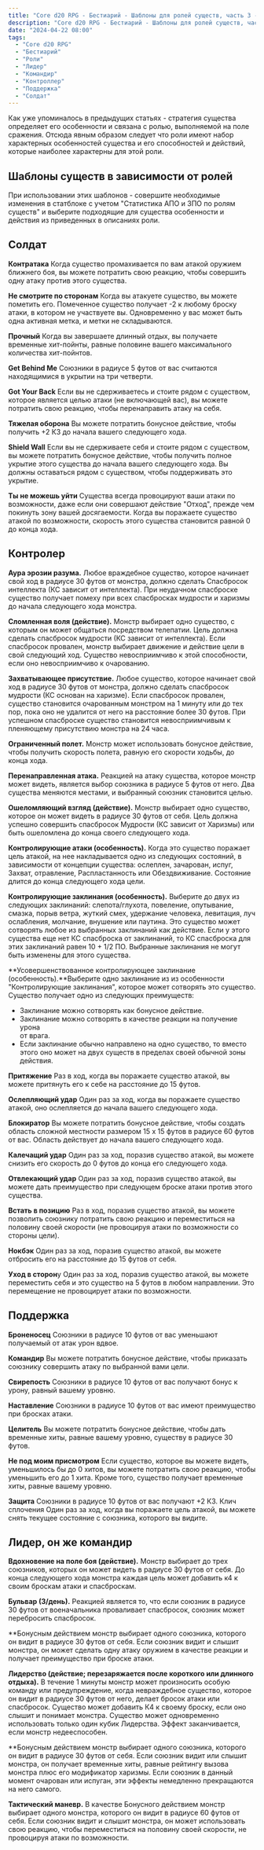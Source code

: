 ```yaml
---
title: "Core d20 RPG - Бестиарий - Шаблоны для ролей существ, часть 3 - Контроллер и поддержка"
description: "Core d20 RPG - Бестиарий - Шаблоны для ролей существ, часть 3 - Контроллер и поддержка"
date: "2024-04-22 08:00"
tags:
  - "Core d20 RPG"
  - "Бестиарий"
  - "Роли"
  - "Лидер"
  - "Командир"
  - "Контроллер"
  - "Поддержка"
  - "Солдат"
---
```


Как уже упоминалось в предыдущих статьях -  стратегия существа определяет его особенности и связана с ролью, выполняемой на поле сражения. Отсюда явным образом следует что роли имеют набор характерных особенностей существа и его способностей и действий, которые наиболее характерны для этой роли.

## Шаблоны существ в зависимости от ролей

При использовании этих шаблонов - совершите необходимые изменения в статблоке с учетом "Статистика АПО и ЗПО по ролям существ" и выберите подходящие для существа особенности и действия из приведенных в описаниях роли.

## **Солдат**

**Контратака**	Когда существо промахивается по вам атакой оружием ближнего боя, вы можете потратить свою реакцию, чтобы совершить одну атаку против этого существа.

**Не смотрите по сторонам**	Когда вы атакуете существо, вы можете пометить его. Помеченное существо получает -2 к любому броску атаки, в котором не участвуете вы. Одновременно у вас может быть одна активная метка, и метки не складываются.

**Прочный**	Когда вы завершаете длинный отдых, вы получаете временные хит-пойнты, равные половине вашего максимального количества хит-пойнтов.

**Get Behind Me**	Союзники в радиусе 5 футов от вас считаются находящимися в укрытии на три четверти.

**Got Your Back**	Если вы не сдерживаетесь и стоите рядом с существом, которое является целью атаки (не включающей вас), вы можете потратить свою реакцию, чтобы перенаправить атаку на себя.

**Тяжелая оборона**	Вы можете потратить бонусное действие, чтобы получить +2 КЗ до начала вашего следующего хода.

**Shield Wall**	Если вы не сдерживаете себя и стоите рядом с существом, вы можете потратить бонусное действие, чтобы получить полное укрытие этого существа до начала вашего следующего хода. Вы должны оставаться рядом с существом, чтобы поддерживать это укрытие.

**Ты не можешь уйти**	Существа всегда провоцируют ваши атаки по возможности, даже если они совершают действие "Отход", прежде чем покинуть зону вашей досягаемости. Когда вы поражаете существо атакой по возможности, скорость этого существа становится равной 0 до конца хода.


## **Контролер**

**Аура эрозии разума.** Любое враждебное существо, которое начинает свой ход в радиусе 30 футов от монстра, должно сделать Спасбросок интеллекта (КС зависит от интеллекта). При неудачном спасброске существо получает помеху при всех спасбросках мудрости и харизмы до начала следующего хода монстра.

**Сломленная воля (действие).** Монстр выбирает одно существо, с которым он может общаться посредством телепатии. Цель должна сделать спасбросок мудрости (КС зависит от интеллекта). Если спасбросок провален, монстр выбирает движение и действие цели в свой следующий ход. Существо невосприимчиво к этой способности, если оно невосприимчиво к очарованию.

**Захватывающее присутствие.** Любое существо, которое начинает свой ход в радиусе 30 футов от монстра, должно сделать спасбросок мудрости (КС основан на харизме). Если спасбросок провален, существо становится очарованным монстром на 1 минуту или до тех пор, пока оно не удалится от него на расстояние более 30 футов. При успешном спасброске существо становится невосприимчивым к пленяющему присутствию монстра на 24 часа.

**Ограниченный полет.** Монстр может использовать бонусное действие, чтобы получить скорость полета, равную его скорости ходьбы, до конца хода.

**Перенаправленная атака.** Реакцией на атаку существа, которое монстр может видеть, является выбор союзника в радиусе 5 футов от него. Два существа меняются местами, и выбранный союзник становится целью.

**Ошеломляющий взгляд (действие).** Монстр выбирает одно существо, которое он может видеть в радиусе 30 футов от себя. Цель должна успешно совершить спасбросок Мудрости (КС зависит от Харизмы) или быть ошеломлена до конца своего следующего хода.


**Контролирующие атаки (особенность).** Когда это существо поражает цель атакой, на нее накладывается одно из следующих состояний, в зависимости от концепции существа: ослеплен, зачарован, испуг,  
Захват, отравление, Распластанность или Обездвиживание. Состояние длится до конца следующего хода цели.  

**Контролирующие заклинания (особенность).** Выберите до двух из следующих заклинаний: слепота/глухота, повеление, опутывание, смазка, порыв ветра, жуткий смех, удержание человека, левитация, луч ослабления, молчание, внушение или паутина. Это существо может сотворять любое из выбранных заклинаний как действие. Если у этого существа еще нет КС спасброска от заклинаний, то КС спасброска для этих заклинаний равен 10 + 1/2 ПО. Выбранные заклинания не могут быть изменены для этого существа. 

**Усовершенствованное контролирующее заклинание (особенность).**Выберите одно заклинание из из особенности "Контролирующие заклинания", которое может сотворять это существо. Существо получает одно из следующих преимуществ: 
- Заклинание можно сотворять как бонусное действие.  
- Заклинание можно сотворять в качестве реакции на получение урона  
от врага. 
- Если заклинание обычно направлено на одно существо, то вместо этого оно может на двух существ в пределах своей обычной зоны действия.  

**Притяжение**	Раз в ход, когда вы поражаете существо атакой, вы можете притянуть его к себе на расстояние до 15 футов.

**Ослепляющий удар**	Один раз за ход, когда вы поражаете существо атакой, оно ослепляется до начала вашего следующего хода.

**Блокиратор**	Вы можете потратить бонусное действие, чтобы создать область сложной местности размером 15 х 15 футов в радиусе 60 футов от вас. Область действует до начала вашего следующего хода.

**Калечащий удар**	Один раз за ход, поразив существо атакой, вы можете снизить его скорость до 0 футов до конца его следующего хода.

**Отвлекающий удар**	Один раз за ход, поразив существо атакой, вы можете дать преимущество при следующем броске атаки против этого существа.

**Встать в позицию**	Раз в ход, поразив существо атакой, вы можете позволить союзнику потратить свою реакцию и переместиться на половину своей скорости (не провоцируя атаки по возможности со стороны цели).

**Нокбэк**	Один раз за ход, поразив существо атакой, вы можете отбросить его на расстояние до 15 футов от себя.

**Уход в сторон**у	Один раз за ход, поразив существо атакой, вы можете переместить себя и это существо на 5 футов в любом направлении. Это перемещение не провоцирует атаки по возможности.

## **Поддержка**

**Броненосец**	Союзники в радиусе 10 футов от вас уменьшают получаемый от атак урон вдвое.

**Командир**	Вы можете потратить бонусное действие, чтобы приказать союзнику совершить атаку по выбранной вами цели.

**Свирепость**	Союзники в радиусе 10 футов от вас получают бонус к урону, равный вашему уровню.

**Наставление**	Союзники в радиусе 10 футов от вас имеют преимущество при бросках атаки.

**Целитель**	Вы можете потратить бонусное действие, чтобы дать временные хиты, равные вашему уровню, существу в радиусе 30 футов.

**Не под моим присмотром**	Если существо, которое вы можете видеть, уменьшилось бы до 0 хитов, вы можете потратить свою реакцию, чтобы уменьшить его до 1 хита. Кроме того, существо получает временные хиты, равные вашему уровню.

**Защита**	Союзники в радиусе 10 футов от вас получают +2 КЗ.
Клич сплочения	Один раз за ход, когда вы поражаете цель атакой, вы можете снять текущее состояние с союзника, которого вы видите.


## **Лидер**, он же **командир**

**Вдохновение на поле боя (действие).** Монстр выбирает до трех союзников, которых он может видеть в радиусе 30 футов от себя. До конца следующего хода монстра каждая цель может добавить к4 к своим броскам атаки и спасброскам.

**Бульвар (3/день).** Реакцией является то, что если союзник в радиусе 30 футов от военачальника проваливает спасбросок, союзник может перебросить спасбросок.

**Бонусным действием монстр выбирает одного союзника, которого он видит в радиусе 30 футов от себя. Если союзник видит и слышит монстра, он может сделать одну атаку оружием в качестве реакции и получает преимущество при броске атаки.

**Лидерство (действие; перезаряжается после короткого или длинного отдыха).** В течение 1 минуты монстр может произносить особую команду или предупреждение, когда невраждебное существо, которое он видит в радиусе 30 футов от него, делает бросок атаки или спасбросок. Существо может добавить К4 к своему броску, если оно слышит и понимает монстра. Существо может одновременно использовать только один кубик Лидерства. Эффект заканчивается, если монстр недееспособен.

**Бонусным действием монстр выбирает одного союзника, которого он видит в радиусе 30 футов от себя. Если союзник видит или слышит монстра, он получает временные хиты, равные рейтингу вызова монстра плюс его модификатор харизмы. Если союзник в данный момент очарован или испуган, эти эффекты немедленно прекращаются на него самого.

**Тактический маневр.** В качестве Бонусного действием монстр выбирает одного монстра, которого он видит в радиусе 60 футов от себя. Если союзник видит и слышит монстра, он может использовать свою реакцию, чтобы переместиться на половину своей скорости, не провоцируя атаки по возможности.
